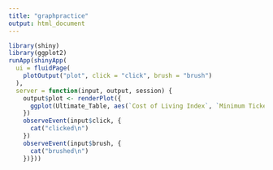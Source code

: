 ```yaml
---
title: "graphpractice"
output: html_document
---
```


```r

library(shiny)
library(ggplot2)
runApp(shinyApp(
  ui = fluidPage(
    plotOutput("plot", click = "click", brush = "brush")
  ),
  server = function(input, output, session) {
    output$plot <- renderPlot({
      ggplot(Ultimate_Table, aes(`Cost of Living Index`, `Minimum Ticket Price`, color= City)) + geom_point()
    })
    observeEvent(input$click, {
      cat("clicked\n")
    })
    observeEvent(input$brush, {
      cat("brushed\n")
    })}))

```

